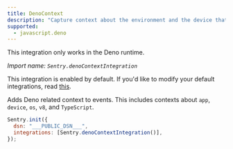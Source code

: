 ```yaml
---
title: DenoContext
description: "Capture context about the environment and the device that the client is running on, and add it to events. (default)"
supported:
  - javascript.deno
---
```


<Alert level="info">

This integration only works in the Deno runtime.

</Alert>

_Import name: `Sentry.denoContextIntegration`_

This integration is enabled by default. If you'd like to modify your default integrations, read [this](./../#modifying-default-integrations).

Adds Deno related context to events. This includes contexts about `app`, `device`, `os`, `v8`, and `TypeScript`.

```JavaScript
Sentry.init({
  dsn: "___PUBLIC_DSN___",
  integrations: [Sentry.denoContextIntegration()],
});
```
